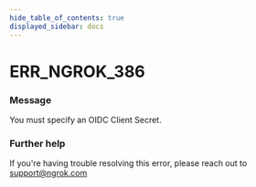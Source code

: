 ```yaml
---
hide_table_of_contents: true
displayed_sidebar: docs
---
```



# ERR_NGROK_386

### Message

You must specify an OIDC Client Secret.

### Further help

If you're having trouble resolving this error, please reach out to [support@ngrok.com](mailto:support@ngrok.com?subject=Help%20with%20ERR_NGROK_386)

<ErrorDetails error="err_ngrok_386" />
